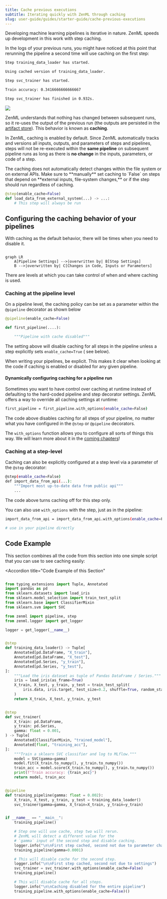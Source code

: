 ---
title: Cache previous executions
subtitle: Iterating quickly with ZenML through caching
slug: user-guide/guides/starter-guide/cache-previous-executions
---


Developing machine learning pipelines is iterative in nature. ZenML speeds up development in this work with step caching.

In the logs of your previous runs, you might have noticed at this point that rerunning the pipeline a second time will use caching on the first step:

```bash
Step training_data_loader has started.

Using cached version of training_data_loader.

Step svc_trainer has started.

Train accuracy: 0.3416666666666667

Step svc_trainer has finished in 0.932s.
```
<Frame caption="DAG of a cached pipeline run">
  <img src="../../../_assets/user-guide/starter-guide/FCachedDag.png" />
</Frame>

ZenML understands that nothing has changed between subsequent runs, so it re-uses the output of the previous run (the outputs are persisted in the [artifact store](/stack-components/artifact-stores)). This behavior is known as **caching**.

In ZenML, caching is enabled by default. Since ZenML automatically tracks and versions all inputs, outputs, and parameters of steps and pipelines, steps will not be re-executed within the **same pipeline** on subsequent pipeline runs as long as there is **no change** in the inputs, parameters, or code of a step.

<Note>
The caching does not automatically detect changes within the file system or on external APIs. Make sure to **manually** set caching to `False` on steps that depend on **external inputs, file-system changes,** or if the step should run regardless of caching.

```py
@step(enable_cache=False)
def load_data_from_external_system(...) -> ...:
    # This step will always be run
```
</Note>

## Configuring the caching behavior of your pipelines

With caching as the default behavior, there will be times when you need to disable it.
```mermaid

graph LR
    A[Pipeline Settings] -->|overwritten by| B[Step Settings]
    B -->|overwritten by| C[Changes in Code, Inputs or Parameters]
```
There are levels at which you can take control of when and where caching is used.

### Caching at the pipeline level

On a pipeline level, the caching policy can be set as a parameter within the `@pipeline` decorator as shown below

```py
@pipeline(enable_cache=False)

def first_pipeline(....):

    """Pipeline with cache disabled"""
```

The setting above will disable caching for all steps in the pipeline unless a step explicitly sets `enable_cache=True` ( see below).

<Info>
When writing your pipelines, be explicit. This makes it clear when looking at the code if caching is enabled or disabled for any given pipeline.
</Info>

#### Dynamically configuring caching for a pipeline run

Sometimes you want to have control over caching at runtime instead of defaulting to the hard-coded pipeline and step decorator settings. ZenML offers a way to override all caching settings at runtime:

```bash
first_pipeline = first_pipeline.with_options(enable_cache=False)
```

The code above disables caching for all steps of your pipeline, no matter what you have configured in the `@step` or `@pipeline` decorators.

The `with_options` function allows you to configure all sorts of things this way. We will learn more about it in the [coming chapters](../production-guide/configure-pipeline.mdx)!

### Caching at a step-level

Caching can also be explicitly configured at a step level via a parameter of the `@step` decorator:

```Bash
@step(enable_cache=False)
def import_data_from_api(...):
    """Import most up-to-date data from public api"""
    ...
```

The code above turns caching off for this step only.

You can also use `with_options` with the step, just as in the pipeline:

```Bash
import_data_from_api = import_data_from_api.with_options(enable_cache=False)

# use in your pipeline directly
```

## Code Example

This section combines all the code from this section into one simple script that you can use to see caching easily:


<Accordion
    title="Code Example of this Section"
>
```py

from typing_extensions import Tuple, Annotated
import pandas as pd
from sklearn.datasets import load_iris
from sklearn.model_selection import train_test_split
from sklearn.base import ClassifierMixin
from sklearn.svm import SVC

from zenml import pipeline, step
from zenml.logger import get_logger

logger = get_logger(__name__)


@step
def training_data_loader() -> Tuple[
    Annotated[pd.DataFrame, "X_train"],
    Annotated[pd.DataFrame, "X_test"],
    Annotated[pd.Series, "y_train"],
    Annotated[pd.Series, "y_test"],
]:
    """Load the iris dataset as tuple of Pandas DataFrame / Series."""
    iris = load_iris(as_frame=True)
    X_train, X_test, y_train, y_test = train_test_split(
        iris.data, iris.target, test_size=0.2, shuffle=True, random_state=42
    )
    return X_train, X_test, y_train, y_test


@step
def svc_trainer(
    X_train: pd.DataFrame,
    y_train: pd.Series,
    gamma: float = 0.001,
) -> Tuple[
    Annotated[ClassifierMixin, "trained_model"],
    Annotated[float, "training_acc"],
]:
    """Train a sklearn SVC classifier and log to MLflow."""
    model = SVC(gamma=gamma)
    model.fit(X_train.to_numpy(), y_train.to_numpy())
    train_acc = model.score(X_train.to_numpy(), y_train.to_numpy())
    print(f"Train accuracy: {train_acc}")
    return model, train_acc


@pipeline
def training_pipeline(gamma: float = 0.002):
    X_train, X_test, y_train, y_test = training_data_loader()
    svc_trainer(gamma=gamma, X_train=X_train, y_train=y_train)


if __name__ == "__main__":
    training_pipeline()

    # Step one will use cache, step two will rerun.
    # ZenML will detect a different value for the
    # `gamma` input of the second step and disable caching.
    logger.info("\n\nFirst step cached, second not due to parameter change")
    training_pipeline(gamma=0.0001)

    # This will disable cache for the second step.
    logger.info("\n\nFirst step cached, second not due to settings")
    svc_trainer = svc_trainer.with_options(enable_cache=False)
    training_pipeline()

    # This will disable cache for all steps.
    logger.info("\n\nCaching disabled for the entire pipeline")
    training_pipeline.with_options(enable_cache=False)()
```
</Accordion>
